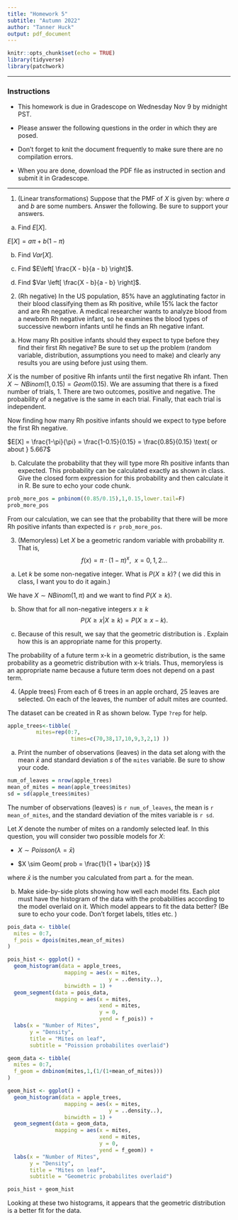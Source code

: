 ---
title: "Homework 5"
subtitle: "Autumn 2022"
author: "Tanner Huck"
output: pdf_document
---

```{r setup, include=FALSE}
knitr::opts_chunk$set(echo = TRUE)
library(tidyverse)
library(patchwork)
```

* * * 

### Instructions

- This homework is due in Gradescope on Wednesday Nov 9 by midnight PST.

- Please answer the following questions in the order in which they are posed. 

- Don't forget to knit the document frequently to make sure there are no compilation errors. 

- When you are done, download the PDF file as instructed in section and submit it in Gradescope. 


* * *

1. (Linear transformations) Suppose that the PMF of $X$ is given by:
   \begin{table}[h]
   \centering
   \begin{tabular}{ccc}
   $x$ & a & b \\ \hline
   $f(x)$ & $\pi$ & $(1-\pi)$ \\ \hline
   \end{tabular}
   \end{table}
   
   where $a$ and $b$ are some numbers. Answer the following. Be sure to support your answers.
   
a. Find $E \left[ X \right]$.

$E[X] = a\pi + b(1-\pi)$
   
b. Find $Var \left[ X \right]$.
\begin{align*}
Var[X] &= E[X^2] - \mu^2 \\
&= E[X^2] - E[X]^2 \\
&= a^2\pi + b^2(1-\pi) - (a\pi + b(1-\pi))^2 \\
&= a^2\pi + b^2(1-\pi) - (\pi(a-b)+b)^2 \\
&= \pi(a^2-b^2)+b^2-\pi^2(a-b)^2-2\pi b(a-b)-b^2 
\text{ , $b^2$ cancels and factor out $\pi(a-b)$}\\
&= \pi(a-b)[(a+b)-\pi(a-b)-2b] \\
&= \pi(a-b)[(a-b)-\pi(a-b)] \\
&= \pi(a-b)^2(1-\pi) 
\end{align*}

c. Find $E\left[ \frac{X - b}{a - b} \right]$.

\begin{align*}
E[\frac{X-b}{a-b}] &= \sum_{x}^{}\frac{X-b}{a-b}f(x) \\
&= \frac{a-b}{a-b}\pi + \frac{b-b}{a-b}(1-\pi) \\
&= 1\pi + 0(1-\pi)\\
&= \pi
\end{align*}

d. Find $Var \left[ \frac{X - b}{a - b} \right]$.
   
\begin{align*}
Var[\frac{X-b}{a-b}] &= (\frac{1}{a-b})^2Var[x] \\
&= (\frac{1}{a-b})^2 * \pi(a-b)^2(1-\pi) \\
&= \pi(1-\pi)
\end{align*}
   

2. (Rh negative) In the US population, 85% have an agglutinating factor in their blood classifying them as Rh positive, while 15% lack the factor and are Rh negative. A medical researcher wants to analyze blood from a newborn Rh negative infant, so he examines the blood types of successive newborn infants until he finds an Rh negative infant. 

a. How many Rh positive infants should they expect to type before they find their first Rh negative? Be sure to set up the problem (random variable, distribution, assumptions you need to make) and clearly \textbf{state} any results you are using before just using them.

$X$ is the number of positive Rh infants until the first negative Rh infant. Then $X \sim NBinom(1,0.15) = Geom(0.15)$. We are assuming that there is a fixed number of trials, 1. There are two outcomes, positive and negative. The probability of a negative is the same in each trial. Finally, that each trial is independent. 

Now finding how many Rh positive infants should we expect to type before the first Rh negative.

$E[X] = \frac{1-\pi}{\pi} = \frac{1-0.15}{0.15} = \frac{0.85}{0.15} \text{ or about } 5.667$

b. Calculate the probability that they will type more Rh positive infants than expected. This probability can be calculated exactly as shown in class. Give the closed form expression for this probability and then calculate it in R. Be sure to echo your code chunk.  

```{r prob_more_than_expected, echo = T}
prob_more_pos = pnbinom((0.85/0.15),1,0.15,lower.tail=F)
prob_more_pos
```
From our calculation, we can see that the probability that there will be more Rh positive infants than expected is `r prob_more_pos`.
   
3. (Memoryless) Let $X$ be a geometric random variable with probability $\pi$. That is,
$$f(x) = \pi \cdot (1 - \pi)^{x}, \ \ x = 0, 1, 2 \dots$$ 

a. Let $k$ be some non-negative integer. What is $P(X \geq k)$?  (\emph{Hint:} we did this in class, I want you to do it again.)

We have $X \sim NBinom(1,\pi)$ and we want to find $P(X \geq k)$.
\begin{align*}
P(X \geq k) &= P(X = k) + P(X = k+1) + P(X + k+2) + \dots \\
&= \pi(1-\pi)^k + \pi(1-\pi)^{k+1} + \pi(1-\pi)^{k+2} + \dots \\
&= (1-\pi)^k * \sum_{x=k}^{\infty} \pi(1-\pi)^{x} \\
&= (1-\pi)^k
\end{align*}

b. Show that for all non-negative integers  $x \geq k$
$$P(X \geq x | X \geq k) = P(X \geq x -k).$$
\begin{align*}
P(X \geq x | X \geq k) &= \frac{P(X \geq x \cap X \geq k)}{P(X \geq k)} \\
&= \frac{P((1-\pi)^x \cap (1-\pi)^k)}{P(1-\pi)^k} \text{ Since x $\geq$ k} \\
&= \frac{P(1-\pi)^x}{P(1-\pi)^k} \\
&= P(1-\pi)^{x-k} \\
&= P(X \geq x - k)
\end{align*}

c. Because of this result, we say that the geometric distribution is \emph{memoryless}. Explain how this is an appropriate name for this property.

The probability of a future term x-k in a geometric distribution, is the same probability as a geometric distribution with x-k trials. Thus, memoryless is an appropriate name because a future term does not depend on a past term.

4. (Apple trees) From each of 6 trees in an apple orchard, 25 leaves are selected. On each of the leaves, the number of adult mites are counted. 

\begin{table}[h]
\centering
\begin{tabular}{c|ccccccccc} \hline
$x$ & 0 & 1 & 2 & 3 & 4 & 5 & 6 & 7 & 8+ \\
count & 70 & 38 & 17 & 10 & 9 & 3 & 2 & 1 & 0 \\ \hline
\end{tabular}
\end{table}

The dataset can be created in R as shown below. Type `?rep` for help. 

```{r apple-data, echo = FALSE}
apple_trees<-tibble(
         mites=rep(0:7,
                    times=c(70,38,17,10,9,3,2,1) ))

```

a. Print the number of observations (leaves) in the data set along with the mean $\bar{x}$ and standard deviation $s$ of the `mites` variable. Be sure to show your code. 

```{r mean and sd}
num_of_leaves = nrow(apple_trees)
mean_of_mites = mean(apple_trees$mites)
sd = sd(apple_trees$mites)
```

The number of observations (leaves) is `r num_of_leaves`, the mean is `r mean_of_mites`, and the standard deviation of the mites variable is `r sd`.

Let $X$ denote the number of mites on a randomly selected leaf. In this question, you will consider two possible models for $X$:

 - $X \sim Poisson(\lambda = \bar{x})$ 
    
 - $X \sim Geom( prob = \frac{1}{1 + \bar{x}} )$
    
  where $\bar{x}$ is the number you calculated from part a. for the mean. 
  

b. Make side-by-side plots showing how well each model fits. Each plot must have the histogram of the data with the probabilities according to the model overlaid on it. Which model appears to fit the data better? (Be sure to echo your code. Don't forget labels, titles etc. )

   \emph{Hint: For help with the code for side-by-side plots, look at Section 8.1 on the negative binomial. For help on overlaying theoretical probabilities on a histogram, look at  section 8.2 on the Poisson distribution.}

```{r poisson and geom histogram, echo = T}
pois_data <- tibble(
  mites = 0:7,
  f_pois = dpois(mites,mean_of_mites)
)

pois_hist <- ggplot() +
  geom_histogram(data = apple_trees,
                  mapping = aes(x = mites, 
                                y = ..density..),
                  binwidth = 1) +
  geom_segment(data = pois_data,
               mapping = aes(x = mites,
                             xend = mites,
                             y = 0,
                             yend = f_pois)) +
  labs(x = "Number of Mites", 
       y = "Density",
       title = "Mites on leaf",
       subtitle = "Poission probabilites overlaid")

geom_data <- tibble(
  mites = 0:7,
  f_geom = dnbinom(mites,1,(1/(1+mean_of_mites)))
)

geom_hist <- ggplot() +
  geom_histogram(data = apple_trees,
                  mapping = aes(x = mites, 
                                y = ..density..),
                  binwidth = 1) +
  geom_segment(data = geom_data,
               mapping = aes(x = mites,
                             xend = mites,
                             y = 0,
                             yend = f_geom)) +
  labs(x = "Number of Mites", 
       y = "Density",
       title = "Mites on leaf",
       subtitle = "Geometric probabilites overlaid")

pois_hist + geom_hist
```

Looking at these two histograms, it appears that the geometric distribution is a better fit for the data.


